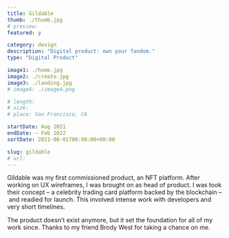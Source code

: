```yaml
---
title: Gildable
thumb: ./thumb.jpg
# preview:
featured: y

category: design
description: "Digital product: own your fandom."
type: "Digital Product"

image1: ./home.jpg
image2: ./create.jpg
image3: ./landing.jpg
# image4: ./image4.png

# length:
# size:
# place: San Francisco, CA

startDate: Aug 2021
endDate: – Feb 2022
sortDate: 2021-08-01T00:00:00+00:00

slug: gildable
# url:
---
```


Gildable was my first commissioned product, an NFT platform. After working on UX wireframes, I was brought on as head of product. I was took their concept – a celebrity trading card platform backed by the blockchain – and readied for launch. This involved intense work with developers and very short timelines.

The product doesn’t exist anymore, but it set the foundation for all of my work since. Thanks to my friend Brody West for taking a chance on me.
